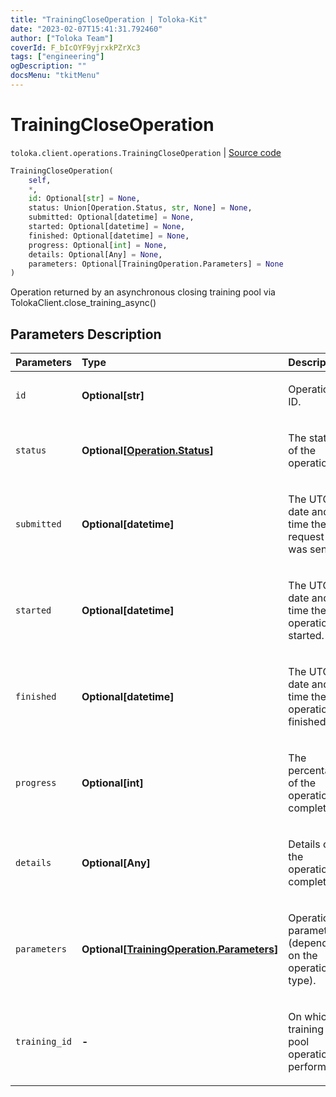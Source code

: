 ```yaml
---
title: "TrainingCloseOperation | Toloka-Kit"
date: "2023-02-07T15:41:31.792460"
author: ["Toloka Team"]
coverId: F_bIcOYF9yjrxkPZrXc3
tags: ["engineering"]
ogDescription: ""
docsMenu: "tkitMenu"
---
```


# TrainingCloseOperation
`toloka.client.operations.TrainingCloseOperation` | [Source code](https://github.com/Toloka/toloka-kit/blob/v1.1.3/src/client/operations.py#L231)

```python
TrainingCloseOperation(
    self,
    *,
    id: Optional[str] = None,
    status: Union[Operation.Status, str, None] = None,
    submitted: Optional[datetime] = None,
    started: Optional[datetime] = None,
    finished: Optional[datetime] = None,
    progress: Optional[int] = None,
    details: Optional[Any] = None,
    parameters: Optional[TrainingOperation.Parameters] = None
)
```

Operation returned by an asynchronous closing training pool via TolokaClient.close_training_async()

## Parameters Description

| Parameters | Type | Description |
| :----------| :----| :-----------|
`id`|**Optional\[str\]**|<p>Operation ID.</p>
`status`|**Optional\[[Operation.Status](/docs-new/toloka-kit/reference/toloka.client.operations.Operation.Status)\]**|<p>The status of the operation.</p>
`submitted`|**Optional\[datetime\]**|<p>The UTC date and time the request was sent.</p>
`started`|**Optional\[datetime\]**|<p>The UTC date and time the operation started.</p>
`finished`|**Optional\[datetime\]**|<p>The UTC date and time the operation finished.</p>
`progress`|**Optional\[int\]**|<p>The percentage of the operation completed.</p>
`details`|**Optional\[Any\]**|<p>Details of the operation completion.</p>
`parameters`|**Optional\[[TrainingOperation.Parameters](/docs-new/toloka-kit/reference/toloka.client.operations.TrainingOperation.Parameters)\]**|<p>Operation parameters (depending on the operation type).</p>
`training_id`|**-**|<p>On which training pool operation is performed.</p>
